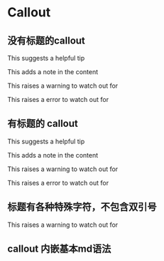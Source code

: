 # Callout

## 没有标题的callout
<Tip>This suggests a helpful tip</Tip>

<Note>This adds a note in the content</Note>

<Warning>This raises a warning to watch out for</Warning>

<Error>This raises a error to watch out for</Error>

## 有标题的 callout

<Tip title="Tip text">This suggests a helpful tip</Tip>

<Note title="Note text">This adds a note in the content</Note>

<Warning title="Warning text">This raises a warning to watch out for</Warning>

<Error title="Error text">This raises a error to watch out for</Error>


## 标题有各种特殊字符，不包含双引号

<Warning title="~!@#$%^&*()_+=-0987654321`[]\;',./ <>?:{}|'">This raises a warning to watch out for</Warning>

## callout 内嵌基本md语法




